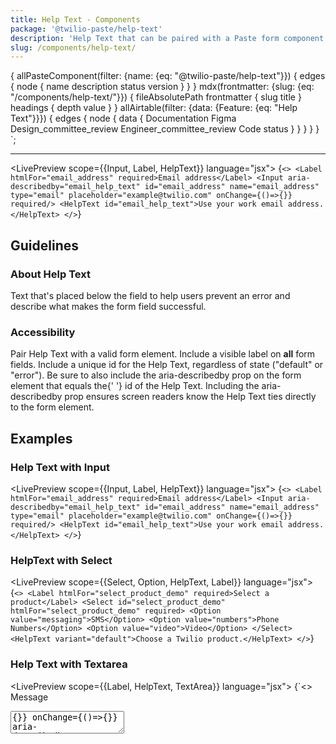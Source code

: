 ```yaml
---
title: Help Text - Components
package: '@twilio-paste/help-text'
description: 'Help Text that can be paired with a Paste form component.'
slug: /components/help-text/
---
```



  {
    allPasteComponent(filter: {name: {eq: "@twilio-paste/help-text"}}) {
      edges {
        node {
          name
          description
          status
          version
        }
      }
    }
    mdx(frontmatter: {slug: {eq: "/components/help-text/"}}) {
      fileAbsolutePath
      frontmatter {
        slug
        title
      }
      headings {
        depth
        value
      }
    }
    allAirtable(filter: {data: {Feature: {eq: "Help Text"}}}) {
      edges {
        node {
          data {
            Documentation
            Figma
            Design_committee_review
            Engineer_committee_review
            Code
            status
          }
        }
      }
    }
  }
`;

<NormalizedComponentHeader
  categoryRoute={SidebarCategoryRoutes.COMPONENTS}
  githubUrl="https://github.com/twilio-labs/paste/tree/main/packages/paste-core/components/help-text"
  storybookUrl="/?path=/story/components-help-text--default"
  data={props.data}
/>

---

<contentwrapper>

<PageAside data={props.data.mdx} />

<content>

<LivePreview scope={{Input, Label, HelpText}} language="jsx">
  {`<>
  <Label htmlFor="email_address" required>Email address</Label>
  <Input aria-describedby="email_help_text" id="email_address" name="email_address" type="email" placeholder="example@twilio.com" onChange={()=>{}} required/>
  <HelpText id="email_help_text">Use your work email address.</HelpText>
</>`}
</LivePreview>

## Guidelines

### About Help Text

Text that's placed below the field to help users prevent an error and describe what makes the form field successful.

### Accessibility

<UnorderedList>
  <ListItem>
    Pair Help Text with a valid form element. Include a visible label on <strong>all</strong> form fields.
  </ListItem>
  <ListItem>
    Include a unique <inlineCode>id</inlineCode> for the Help Text, regardless of state ("default" or "error").
  </ListItem>
  <ListItem>
    Be sure to also include the <inlineCode>aria-describedby</inlineCode> prop on the form element that equals the{' '}
    <inlineCode>id</inlineCode> of the Help Text.
  </ListItem>
</UnorderedList>

<Callout variant="neutral">
  <CalloutText>
    Including the <inlineCode>aria-describedby</inlineCode> prop ensures screen readers know the Help Text ties directly
    to the form element.
  </CalloutText>
</Callout>

## Examples

### Help Text with Input

<LivePreview scope={{Input, Label, HelpText}} language="jsx">
  {`<>
  <Label htmlFor="email_address" required>Email address</Label>
  <Input aria-describedby="email_help_text" id="email_address" name="email_address" type="email" placeholder="example@twilio.com" onChange={()=>{}} required/>
  <HelpText id="email_help_text">Use your work email address.</HelpText>
</>`}
</LivePreview>

### HelpText with Select

<LivePreview scope={{Select, Option, HelpText, Label}} language="jsx">
  {`<>
  <Label htmlFor="select_product_demo" required>Select a product</Label>
  <Select id="select_product_demo" htmlFor="select_product_demo" required>
    <Option value="messaging">SMS</Option>
    <Option value="numbers">Phone Numbers</Option>
    <Option value="video">Video</Option>
  </Select>
  <HelpText variant="default">Choose a Twilio product.</HelpText>
</>`}
</LivePreview>

### Help Text with Textarea

<LivePreview scope={{Label, HelpText, TextArea}} language="jsx">
  {`<>
  <Label htmlFor="message" required>Message</Label>
  <TextArea onChange={()=>{}} onChange={()=>{}} aria-describedby="message_help_text" id="message" name="message" placeholder="Enter message" required />
  <HelpText id="message_help_text">Enter at least 120 characters.</HelpText>
</>`}
</LivePreview>

## States

### Default Help Text

Give users enough information in Help Text to prevent input and formatting errors. Keep it concise and scoped to information that will help with validation. For example, use Help Text if a password field has specific requirements that a user should know prior to filling it out.

- Help Text should have enough information to help users prevent errors.
- Use Help Text to provide instruction if needed. For example, don't use "Enter the date you wish to receive your bill below" as label text. Instead, use "Billing date" as a label and "Your account will be automatically billed on the above date." as Help Text.

<LivePreview scope={{Input, Label, HelpText}} language="jsx">
  {`<>
  <Label htmlFor="email_default_example">Email address</Label>
  <Input aria-describedby="email_default_help_text" id="email_default_example" name="email_default_example" type="email" placeholder="example@twilio.com" onChange={()=>{}} />
  <HelpText id="email_default_help_text" variant="default">Use your work email address.</HelpText>
</>`}
</LivePreview>

### Error Help Text

An inline error is placed below the field to inform a user of any errors in their value. If `HelpText` is already on a form field, change it to `variant=“error”` and add error copy before the original help text copy. If only rendering error text, be sure to include the appropriate attributes on the form element and the Help Text.

Error text should:

- Be actionable. Explain how to fix an error and if reasonable, why it happened so that it might also be prevented in the future.
- Be concise and simple, maybe even more than normal. Avoid jargon. Try to keep error text to 2 sentences or fewer.
- Use the passive voice for input errors to avoid placing blame on the user. For example, "A friendly name is required."
- Use the active voice for system errors. For example, "Our systems are currently down. Please contact our support team."

<LivePreview scope={{Input, Label, HelpText}} language="jsx">
  {`<>
  <Label htmlFor="email_error_example">Email address</Label>
  <Input aria-describedby="email_error_help_text" id="email_error_example" defaultValue="this is not a vaild entry" name="email_error_example" type="email" placeholder="example@twilio.com" onChange={()=>{}} hasError />
  <HelpText id="email_error_help_text" variant="error">Enter a valid email. Use your work email address.</HelpText>
</>`}
</LivePreview>

## When to use Help Text

Use Help Text when users might need additional information to fill out a form field.

<DoDont>
  <Do title="Do" body="Use Help Text in composition with a form element." center>
    <Box width="100%" padding="space60">
      <Label htmlFor="email_do">Email address</Label>
      <Input
        aria-describedby="email_do_help_text"
        id="email_do"
        name="email_do"
        type="email"
        placeholder="example@twilio.com"
        onChange={() => {}}
      />
      <HelpText id="email_do_help_text">Use your work email address.</HelpText>
    </Box>
  </Do>
  <Dont title="Don't" body="Don’t use Help Text as a stand-alone component." center>
    <Box width="100%" padding="space60">
      <HelpText id="email_do_help_text">You should instead style the Text component with design tokens.</HelpText>
    </Box>
  </Dont>
</DoDont>
<DoDont>
  <Do title="Do" body="Use Help Text to help users prevent errors and fill out a form field correctly." center>
    <Box width="100%" padding="space60">
      <Label htmlFor="phone_number_do">Phone number</Label>
      <Input
        aria-describedby="phone_number_do_help_text"
        id="phone_number_do"
        name="phone_number_do"
        type="text"
        placeholder="(415) 888-CATS"
        onChange={() => {}}
      />
      <HelpText id="phone_number_do_help_text">Enter a valid phone number.</HelpText>
    </Box>
  </Do>
  <Dont title="Don't" body="Don't use placeholder text for validation instructions." center>
    <Box width="100%" padding="space60">
      <Label htmlFor="phone_number_dont">Email address</Label>
      <Input
        id="phone_number_dont"
        name="phone_number_dont"
        type="text"
        placeholder="Enter a valid phone number."
        onChange={() => {}}
      />
    </Box>
  </Dont>
</DoDont>
<DoDont>
  <Do
    title="Do"
    body="If you limit the length of text entry, show a character counter and explain to users in Help Text why their entry is restricted."
    center
  >
    <Box width="100%" padding="space60">
      <Label htmlFor="limited_do">Job title</Label>
      <Input
        aria-describedby="limited_do_help_text"
        id="limited_do"
        name="limited_do"
        type="text"
        onChange={() => {}}
      />
      <HelpText id="limited_do_help_text">Limit to 60 characters.</HelpText>
    </Box>
  </Do>
  <Dont
    title="Don't"
    body="Don't have a character limit if you can't explain to the user why their text entry is restricted."
    center
  >
    <Box width="100%" padding="space60">
      <Label htmlFor="limited_dont">Abbreviated country</Label>
      <Input id="limited_dont" name="limited_dont" type="text" onChange={() => {}} />
    </Box>
  </Dont>
</DoDont>
<DoDont>
  <Do
    title="Do"
    body="Keep Help Text and error text concise and simple. If you need to use more than 2 sentences to explain a field, link out to supporting docs or trigger a popover instead."
    center
  >
    <Box width="100%" padding="space60">
      <Label htmlFor="help_do">Phone number</Label>
      <Input aria-describedby="help_do_help_text" id="help_do" name="help_do" type="tel" onChange={() => {}} />
      <HelpText id="help_do_help_text">Use the following format: (###) ###-####</HelpText>
    </Box>
  </Do>
  <Dont title="Don't" body="Don't use more than 2 sentences in Help Text or error text." center>
    <Box width="100%" padding="space60">
      <Label htmlFor="help_dont">Email address</Label>
      <Input aria-describedby="help_dont_help_text" id="help_dont" name="help_dont" type="email" onChange={() => {}} />
      <HelpText id="help_dont_help_text">
        Go to your settings. Then click on email addresses. After doing that, copy and paste your email address in this
        field.
      </HelpText>
    </Box>
  </Dont>
</DoDont>

## Anatomy

<Box marginBottom="space60">
  <Table scrollHorizontally>
    <THead>
      <Tr>
        <Th>Property</Th>
        <Th>Default token</Th>
        <Th>Modifiable?</Th>
      </Tr>
    </THead>
    <TBody>
      <Tr>
        <Td>Help Text</Td>
        <Td>$color-text-weak, $font-size-30</Td>
        <Td>No</Td>
      </Tr>
      <Tr>
        <Td>Inline error</Td>
        <Td>
          <UnorderedList marginBottom="space0">
            <ListItem>Text: $color-text-error, $font-size-30</ListItem>
            <ListItem>Icon: IconError, $color-text-error, $icon-size-20</ListItem>
          </UnorderedList>
        </Td>
        <Td>No</Td>
      </Tr>
      <Tr>
        <Td>Spacing</Td>
        <Td>
          <UnorderedList marginBottom="space0">
            <ListItem>
              Help Text:
              <UnorderedList marginBottom="space0">
                <ListItem>Top: $space-30</ListItem>
              </UnorderedList>
            </ListItem>
          </UnorderedList>
        </Td>
        <Td>No</Td>
      </Tr>
    </TBody>
  </Table>
</Box>

---

## Usage guide

### API

#### Installation

```bash
yarn add @twilio-paste/help-text - or - yarn add @twilio-paste/core
```

#### Usage

```jsx
import {Input} from '@twilio-paste/core/input';
import {Label} from '@twilio-paste/core/label';
import {HelpText} from '@twilio-paste/core/help-text';

const Component = () => (
  <>
    <Label htmlFor="foo" required>
      Foo
    </Label>
    <Input id="foo" type="text" value="" onChange={() => {}} aria-describedby="foo_text" />
    <HelpText id="foo_text">Enter some text.</HelpText>
  </>
);
```

#### HelpText props

All the [valid HTML attributes](https://developer.mozilla.org/en-US/docs/Web/HTML/Global_attributes) (role, aria-\*, type, and so on) are supported including the following props:

| Prop       | Type                                           | Description                                                                               | Default     |
| ---------- | ---------------------------------------------- | ----------------------------------------------------------------------------------------- | ----------- |
| children?  | `ReactNode`                                    |                                                                                           | null        |
| marginTop? | 'space0'                                       | Sets the top margin on the `div` element.                                                 | 'space30'   |
| variant?   | 'default', 'error', 'error_inverse', 'inverse' | Changes the render state.                                                                 | 'default'   |
| element?   | `string`                                       | Overrides the default element name to apply unique styles with the Customization Provider | 'HELP_TEXT' |

<ChangelogRevealer>
  <Changelog />
</ChangelogRevealer>

</content>

</contentwrapper>
